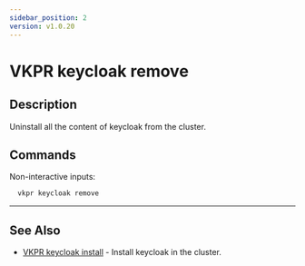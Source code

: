 ```yaml
---
sidebar_position: 2
version: v1.0.20
---
```


# VKPR keycloak remove

## Description

Uninstall all the content of keycloak from the cluster.

## Commands

Non-interactive inputs:

```bash
  vkpr keycloak remove
```

---

## See Also

- [VKPR keycloak install](/docs/commands/keycloak/vkpr_keycloak_install) - Install keycloak in the cluster.
